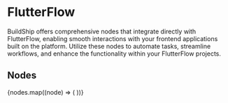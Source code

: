 
# FlutterFlow

BuildShip offers comprehensive nodes that integrate directly with FlutterFlow, enabling smooth interactions with your
frontend applications built on the platform. Utilize these nodes to automate tasks, streamline workflows, and enhance
the functionality within your FlutterFlow projects.

## Nodes

<Cards num={3}>
  {nodes.map((node) => (
    <NodeCard
      key={node.meta.id}
      title={node.meta.name}
      image={node.meta.icon.url}
      href={`/showcase/flutterflow/${node.meta.id}`}
    />
  ))}
</Cards>
